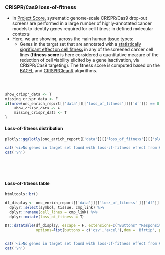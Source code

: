 ### CRISPR/Cas9 loss-of-fitness {.tabset}

* In [Project Score](https://score.depmap.sanger.ac.uk/), systematic genome-scale CRISPR/Cas9 drop-out screens are performed in a large number of highly-annotated cancer models to identify genes required for cell fitness in defined molecular contexts
* Here, we are showing, across the main human tissue types:
   * Genes in the target set that are annotated with a [statistically significant effect on cell fitness](https://score.depmap.sanger.ac.uk/documentation) in any of the screened cancer cell lines (__fitness score__ is here considered a quantitative measure of the reduction of cell viability elicited by a gene inactivation, via CRISPR/Cas9 targeting). The fitness score is computed based on the [BAGEL](https://github.com/francescojm/BAGELR) and [CRISPRCleanR](https://github.com/francescojm/CRISPRcleanR) algorithms. 

<br><br>


```r

show_crispr_data <- T
missing_crispr_data <- F
if(nrow(onc_enrich_report[['data']][['loss_of_fitness']][['df']]) == 0){
    show_crispr_data <- F
    missing_crispr_data <- T
}

```



#### Loss-of-fitness distribution

```r

plotly::ggplotly(onc_enrich_report[['data']][['loss_of_fitness']][['plot']])

```


```r
cat('<i>No genes in target set found with loss-of-fitness effect from CRISPR/Cas9 screens in Project Score</i>',sep='\n')
cat('\n')
```

<br><br><br>

#### Loss-of-fitness table

```r

htmltools::br()

df_display <- onc_enrich_report[['data']][['loss_of_fitness']][['df']] %>%
  dplyr::select(symbol, tissue, cmp_link) %>%
  dplyr::rename(cell_lines = cmp_link) %>%
  dplyr::mutate(loss_of_fitness = T)

DT::datatable(df_display, escape = F, extensions=c("Buttons","Responsive"), width = "100%",
              options=list(buttons = c('csv','excel'),dom = 'Bfrtip', pagelength = 20))



```

```r
cat('<i>No genes in target set found with loss-of-fitness effect from CRISPR/Cas9 screens in Project Score</i>',sep='\n')
cat('\n')
```

<br><br><br>
